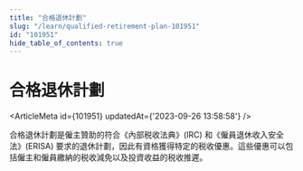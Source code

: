 ```yaml
---
title: "合格退休計劃"
slug: "/learn/qualified-retirement-plan-101951"
id: "101951"
hide_table_of_contents: true
---
```



# 合格退休計劃

<ArticleMeta id={101951} updatedAt={'2023-09-26 13:58:58'} />
<div className='border-solid border-b border-t-0 my-4 border-[var(--ifm-color-gray-300)]' />

合格退休計劃是僱主贊助的符合《內部税收法典》(IRC) 和《僱員退休收入安全法》(ERISA) 要求的退休計劃，因此有資格獲得特定的税收優惠。這些優惠可以包括僱主和僱員繳納的税收減免以及投資收益的税收推遲。

